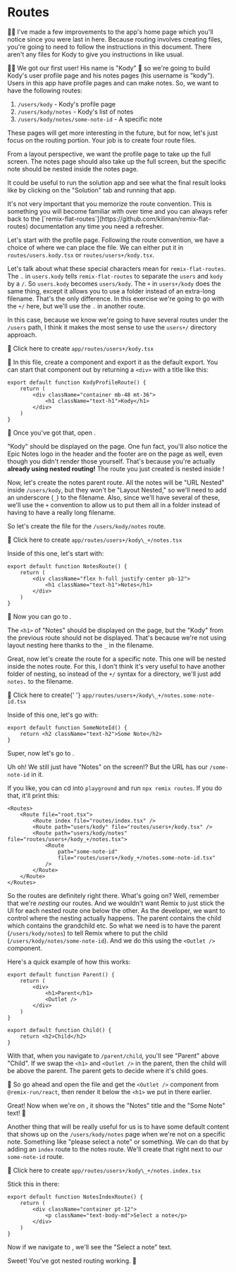 # Routes

<callout-muted class="aside">
	🧝‍♂️ I've made a few improvements to the app's home page which you'll notice
	since you were last in here.
</callout-muted>

<callout-info>
	Because routing involves creating files, you're going to need to follow the
	instructions in this document. There aren't any files for Kody to give you
	instructions in like usual.
</callout-info>

👨‍💼 We got our first user! His name is "Kody" 🐨 so we're going to build Kody's
user profile page and his notes pages (his username is "kody"). Users in this
app have profile pages and can make notes. So, we want to have the following
routes:

1.  `/users/kody` - Kody's profile page
2.  `/users/kody/notes` - Kody's list of notes
3.  `/users/kody/notes/some-note-id` - A specific note

These pages will get more interesting in the future, but for now, let's just
focus on the routing portion. Your job is to create four route files.

From a layout perspective, we want the profile page to take up the full screen.
The notes page should also take up the full screen, but the specific note should
be nested inside the notes page.

It could be useful to run the solution app and see what the final result looks
like by clicking on the "Solution" tab and running that app.

<callout-success>
	It's not very important that you memorize the route convention. This is
	something you will become familiar with over time and you can always refer
	back to the
	[`remix-flat-routes`](https://github.com/kiliman/remix-flat-routes)
	documentation any time you need a refresher.
</callout-success>

Let's start with the profile page. Following the route convention, we have a
choice of where we can place the file. We can either put it in
`routes/users.kody.tsx` or `routes/users+/kody.tsx`.

Let's talk about what these special characters mean for `remix-flat-routes`.
The `.` in `users.kody` tells `remix-flat-routes` to separate the `users` and
`kody` by a `/`. So `users.kody` becomes `users/kody`. The `+` in
`users+/kody` does the same thing, except it allows you to use a folder
instead of an extra-long filename. That's the only difference. In this
exercise we're going to go with the `+/` here, but we'll use the `.` in
another route.

In this case, because we know we're going to have several routes under the
`/users` path, I think it makes the most sense to use the `users+/` directory
approach.

<InlineFile file="app/routes/users+/kody.tsx">
	🐨 Click here to create <code>app/routes/users+/kody.tsx</code>
</InlineFile>

🐨 In this file, create a component and export it as the default export. You can
start that component out by returning a `<div>` with a title like this:

```tsx
export default function KodyProfileRoute() {
	return (
		<div className="container mb-48 mt-36">
			<h1 className="text-h1">Kody</h1>
		</div>
	)
}
```

🐨 Once you've got that, open <LinkToApp to="/users/kody" />.

"Kody" should be displayed on the page. One fun fact, you'll also notice the
Epic Notes logo in the header and the footer are on the page as well, even
though you didn't render those yourself. That's because you're actually
**already using nested routing!** The route you just created is nested
inside <InlineFile file="app/root.tsx" line="35" />!

Now, let's create the notes parent route. All the notes will be "URL Nested"
inside `/users/kody`, but they won't be "Layout Nested," so we'll need to add an
underscore (`_`) to the filename. Also, since we'll have several of these, we'll
use the `+` convention to allow us to put them all in a folder instead of having
to have a really long filename.

So let's create the file for the `/users/kody/notes` route.

<InlineFile file="app/routes/users+/kody_+/notes.tsx">
	🐨 Click here to create <code>app/routes/users+/kody\_+/notes.tsx</code>
</InlineFile>

Inside of this one, let's start with:

```tsx
export default function NotesRoute() {
	return (
		<div className="flex h-full justify-center pb-12">
			<h1 className="text-h1">Notes</h1>
		</div>
	)
}
```

🐨 Now you can go to <LinkToApp to="/users/kody/notes" />.

The `<h1>` of "Notes" should be displayed on the page, but the "Kody" from the
previous route should not be displayed. That's because we're not using layout
nesting here thanks to the `_` in the filename.

Great, now let's create the route for a specific note. This one will be nested
inside the notes route. For this, I don't think it's very useful to have another
folder of nesting, so instead of the `+/` syntax for a directory, we'll just add
`notes.` to the filename.

<InlineFile file="app/routes/users+/kody_+/notes.some-note-id.tsx">
	🐨 Click here to create{' '}
	<code>app/routes/users+/kody\_+/notes.some-note-id.tsx</code>
</InlineFile>

Inside of this one, let's go with:

```tsx
export default function SomeNoteId() {
	return <h2 className="text-h2">Some Note</h2>
}
```

Super, now let's go to <LinkToApp to="/users/kody/notes/some-note-id" />.

Uh oh! We still just have "Notes" on the screen!? But the URL has our
`/some-note-id` in it.

If you like, you can cd into `playground` and run `npx remix routes`. If you do
that, it'll print this:

```tsx lines=6-9 nonumber
<Routes>
	<Route file="root.tsx">
		<Route index file="routes/index.tsx" />
		<Route path="users/kody" file="routes/users+/kody.tsx" />
		<Route path="users/kody/notes" file="routes/users+/kody_+/notes.tsx">
			<Route
				path="some-note-id"
				file="routes/users+/kody_+/notes.some-note-id.tsx"
			/>
		</Route>
	</Route>
</Routes>
```

So the routes are definitely right there. What's going on? Well, remember that
we're _nesting_ our routes. And we wouldn't want Remix to just stick the UI for
each nested route one below the other. As the developer, we want to control
where the nesting actually happens. The parent contains the child which contains
the grandchild etc. So what we need is to have the parent (`/users/kody/notes`)
to tell Remix where to put the child (`/users/kody/notes/some-note-id`). And we
do this using the `<Outlet />` component.

Here's a quick example of how this works:

```tsx filename=app/routes/parent.tsx
export default function Parent() {
	return (
		<div>
			<h1>Parent</h1>
			<Outlet />
		</div>
	)
}
```

```tsx filename=app/routes/parent.child.tsx
export default function Child() {
	return <h2>Child</h2>
}
```

With that, when you navigate to `/parent/child`, you'll see "Parent" above
"Child". If we swap the `<h1>` and `<Outlet />` in the parent, then the child
will be above the parent. The parent gets to decide where it's child goes.

🐨 So go ahead and open the <InlineFile file="app/routes/users+/kody_+/notes.tsx" line={4} column={99} /> file and
get the `<Outlet />` component from `@remix-run/react`, then render it below the
`<h1>` we put in there earlier.

Great! Now when we're on <LinkToApp to="/users/kody/notes/some-note-id" />, it shows the
"Notes" title and the "Some Note" text! 🎉

Another thing that will be really useful for us is to have some default content
that shows up on the `/users/kody/notes` page when we're not on a specific note.
Something like "please select a note" or something. We can do that by adding an
`index` route to the notes route. We'll create that right next to our
`some-note-id` route.

<InlineFile file="app/routes/users+/kody_+/notes.index.tsx">
	🐨 Click here to create <code>app/routes/users+/kody\_+/notes.index.tsx</code>
</InlineFile>

Stick this in there:

```tsx
export default function NotesIndexRoute() {
	return (
		<div className="container pt-12">
			<p className="text-body-md">Select a note</p>
		</div>
	)
}
```

Now if we navigate to <LinkToApp to="/users/kody/notes" />, we'll see the
"Select a note" text.

Sweet! You've got nested routing working. 🎉
